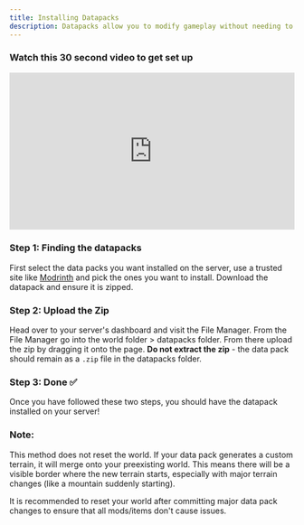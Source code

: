 ```yaml
---
title: Installing Datapacks
description: Datapacks allow you to modify gameplay without needing to install mods, or using a custom server.
---
```


### Watch this 30 second video to get set up

<iframe
  src="https://player.mux.com/ZNFLbZd01rZGM72Ewvyn2ezTiKXu5KYHGhrevaIRDyyo?metadata-video-title=Datapacks&video-title=Datapacks&accent-color=%23605dff"
  style="width: 100%; border: none; aspect-ratio: 49/27;"
  allow="accelerometer; gyroscope; autoplay; encrypted-media; picture-in-picture;"
  allowfullscreen
></iframe>

### Step 1: Finding the datapacks

First select the data packs you want installed on the server,
use a trusted site like [Modrinth](https://modrinth.com/datapacks)
and pick the ones you want to install. Download the datapack and
ensure it is zipped.

### Step 2: Upload the Zip

Head over to your server's dashboard and visit the File Manager.
From the File Manager go into the world folder > datapacks folder.
From there upload the zip by dragging it onto the page. **Do not extract the zip** -
the data pack should remain as a `.zip` file in the datapacks folder.

### Step 3: Done ✅

Once you have followed these two steps, you should have the datapack
installed on your server!

### Note:

This method does not reset the world. If your data pack generates
a custom terrain, it will merge onto your preexisting world.
This means there will be a visible border where the new terrain
starts, especially with major terrain changes (like a mountain
suddenly starting).

It is recommended to reset your world after committing major
data pack changes to ensure that all mods/items don't cause issues.
